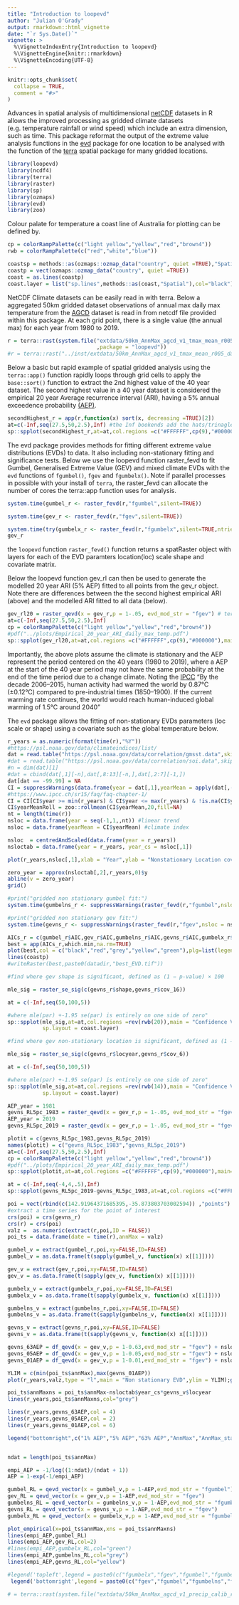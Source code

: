 ```yaml
---
title: "Introduction to loopevd"
author: "Julian O'Grady"
output: rmarkdown::html_vignette
date: "`r Sys.Date()`"
vignette: >
  %\VignetteIndexEntry{Introduction to loopevd}
  %\VignetteEngine{knitr::rmarkdown}
  %\VignetteEncoding{UTF-8}
---
```


```r
knitr::opts_chunk$set(
  collapse = TRUE,
  comment = "#>"
)
```

Advances in spatial analysis of multidimensional [netCDF](https://en.wikipedia.org/wiki/NetCDF) datasets in R allows the improved processing as gridded climate datasets (e.g. temperature rainfall or wind speed) which include an extra dimension, such as time. This package reformat the output of the extreme value analysis functions in the [evd](https://cran.r-project.org/web/packages/evd/index.html) package for one location to be analysed with the function of the [terra](https://github.com/rspatial/terra) spatial package for many gridded locations. 


```r
library(loopevd)
library(ncdf4)      
library(terra)
library(raster)
library(sp)
library(ozmaps)
library(evd)
library(zoo)

```

Colour palate for temperature a coast line of Australia for plotting can be defined by. 

```r
cp = colorRampPalette(c("light yellow","yellow","red","brown4"))
rwb = colorRampPalette(c("red","white","blue"))

coastsp = methods::as(ozmaps::ozmap_data("country", quiet =TRUE),"Spatial")
coastp = vect(ozmaps::ozmap_data("country", quiet =TRUE))
coast = as.lines(coastp)
coast.layer = list("sp.lines",methods::as(coast,"Spatial"),col="black")
```

NetCDF Climate datasets can be easily read in with terra. Below a aggregated 50km gridded dataset observations of annual max daily max temperature from the [AGCD](https://portal.ga.gov.au/metadata/australian-gridded-climate-data-agcd-v1/maximum-temperature-tmax-mean-daily/agcd-v1-tmax-mean-r005-daily-1928-bom/42bf866f-f135-474f-8b84-1d8e206f51c4) dataset is read in from netcdf file provided within this package. At each grid point, there is a single value (the annual max) for each year from 1980 to 2019. 


```r
r = terra::rast(system.file("extdata/50km_AnnMax_agcd_v1_tmax_mean_r005_daily_1980-2019.nc"
                            ,package = "loopevd"))
#r = terra::rast("../inst/extdata/50km_AnnMax_agcd_v1_tmax_mean_r005_daily_1980-2019.nc")
```

Below a basic but rapid example of spatial gridded analysis using the `terra::app()` function rapidly loops through grid cells to apply the `base::sort()` function to extract the 2nd highest value of the 40 year dataset. The second highest value in a 40 year dataset is considered the empirical 20 year Average recurrence interval (ARI), having a 5% annual exceedence probability [(AEP)](https://tonyladson.wordpress.com/2017/07/04/converting-between-ey-aep-and-ari/). 

```r
secondHighest_r = app(r,function(x) sort(x, decreasing =TRUE)[2])
at=c(-Inf,seq(27.5,50,2.5),Inf) #the Inf bookends add the hats/trinagles to the colour scale plot 
sp::spplot(secondHighest_r,at=at,col.regions =c("#FFFFFF",cp(9),"#000000"),main="2nd highest value in 40 year dataset")
```
The evd package provides methods for fitting different extreme value distributions (EVDs) to data. It also including non-stationary fitting and significance tests. Below we use the loopevd function raster_fevd to fit Gumbel, Generalised Extreme Value (GEV) and mixed climate EVDs with the `evd` functions of `fgumbel()`, `fgev` and `fgumbelx()`. Note if parallel processes in possible with your install of `terra`, the raster_fevd can allocate the number of cores the terra::app function uses for analysis.  

```r

system.time(gumbel_r <- raster_fevd(r,"fgumbel",silent=TRUE))

system.time(gev_r <- raster_fevd(r,"fgev",silent=TRUE))

system.time(try(gumbelx_r <- raster_fevd(r,"fgumbelx",silent=TRUE,ntries = 3),silent=TRUE))
gev_r
```
the `loopevd` function `raster_fevd()` function returns a spatRaster object with layers for each of the EVD paramters location(loc) scale shape and covariate matrix. 

Below the loopevd function gev_rl can then be used to generate the modelled 20 year ARI (5% AEP) fitted to all points from the gev_r object. Note there are differences between the the second highest empirical ARI (above) and the modelled ARI fitted to all data (below).   

```r
gev_rl20 = raster_qevd(x = gev_r,p = 1-.05, evd_mod_str = "fgev") # terra::app(x = gev_r,fun = qevd_vector,p = 1-.05, evd_mod_str = "fgev")
at=c(-Inf,seq(27.5,50,2.5),Inf)
cp = colorRampPalette(c("light yellow","yellow","red","brown4"))
#pdf("../plots/Empirical_20_year_ARI_daily_max_temp.pdf")
sp::spplot(gev_rl20,at=at,col.regions =c("#FFFFFF",cp(9),"#000000"),main="GEV 20 year ARI")
```

Importantly, the above plots assume the climate is stationary and the AEP represent the period centered on the 40 years (1980 to 2019), where a AEP at the start of the 40 year period may not have the same probability at the end of the time period due to a change climate. Noting the [IPCC](https://www.ipcc.ch/sr15/faq/faq-chapter-1/) "By the decade 2006–2015, human activity had warmed the world by 0.87°C (±0.12°C) compared to pre-industrial times (1850–1900). If the current warming rate continues, the world would reach human-induced global warming of 1.5°C around 2040" 

The `evd` package allows the fitting of non-stationary EVDs parameters (loc scale or shape) using a covariate such as the global temperature below. 

```r
r_years = as.numeric(format(time(r),"%Y"))
#https://psl.noaa.gov/data/climateindices/list/
dat = read.table("https://psl.noaa.gov/data/correlation/gmsst.data",skip=1,fill = TRUE,header = FALSE)
#dat = read.table("https://psl.noaa.gov/data/correlation/soi.data",skip=1,fill = TRUE,header = FALSE)
#n = dim(dat)[1]
#dat = cbind(dat[,1][-n],dat[,8:13][-n,],dat[,2:7][-1,]) 
dat[dat == -99.99] = NA
CI = suppressWarnings(data.frame(year = dat[,1],yearMean = apply(dat[,-1],MARGIN = 1,FUN = function(x) mean(as.numeric(x),na.rm=TRUE))))
#https://www.ipcc.ch/sr15/faq/faq-chapter-1/ 
CI = CI[CI$year >= min(r_years) & CI$year <= max(r_years) & !is.na(CI$year),]
CI$yearMeanRoll = zoo::rollmean(CI$yearMean,20,fill=NA)
nt = length(time(r))
nsloc = data.frame(year = seq(-1,1,,nt)) #linear trend
nsloc = data.frame(yearMean = CI$yearMean) #climate index

nsloc  = centredAndScaled(data.frame(year = r_years))
nsloctab = data.frame(year = r_years, year_cs = nsloc[,1])

plot(r_years,nsloc[,1],xlab = "Year",ylab = "Nonstationary Location covariate")

zero_year = approx(nsloctab[,2],r_years,0)$y
abline(v = zero_year)
grid()

#print("gridded non stationary gumbel fit:")
system.time(gumbelns_r <- suppressWarnings(raster_fevd(r,"fgumbel",nsloc = nsloc)))

#print("gridded non stationary gev fit:")
system.time(gevns_r <- suppressWarnings(raster_fevd(r,"fgev",nsloc = nsloc,ntries = 3)))

```


```r
AICs_r = c(gumbel_r$AIC,gev_r$AIC,gumbelns_r$AIC,gevns_r$AIC,gumbelx_r$AIC) 
best = app(AICs_r,which.min,na.rm=TRUE)
plot(best,col = c("black","red","grey","yellow","green"),plg=list(legend=c("gumbel", "gev", "gumbel_ns","gev_ns","gumbelx")),main = "Which EVD is best (lowest AIC)")
lines(coastp)
#writeRaster(best,paste0(datadir,"best_EVD.tif"))
```

```r
#find where gev shape is significant, defined as (1 − p-value) × 100

mle_sig = raster_se_sig(c(gevns_r$shape,gevns_r$cov_16))

at = c(-Inf,seq(50,100,5))

#where mle(par) +-1.95 se(par) is entirely on one side of zero"
sp::spplot(mle_sig,at=at,col.regions =rev(rwb(20)),main = "Confidence Value For a non-stationary GEV shape parameter",
           sp.layout = coast.layer)

```
```r
#find where gev non-stationary location is significant, defined as (1 − p-value) × 100

mle_sig = raster_se_sig(c(gevns_r$locyear,gevns_r$cov_6))

at = c(-Inf,seq(50,100,5))

#where mle(par) +-1.95 se(par) is entirely on one side of zero"
sp::spplot(mle_sig,at=at,col.regions =rev(rwb(14)),main = "Confidence Value For a non-stationary  location parameter",
           sp.layout = coast.layer)

```


```r
AEP_year = 1981
gevns_RL5pc_1983 = raster_qevd(x = gev_r,p = 1-.05, evd_mod_str = "fgev") + nsloctab$year_cs[nsloctab$year==AEP_year]*gevns_r$locyear
AEP_year = 2019
gevns_RL5pc_2019 = raster_qevd(x = gev_r,p = 1-.05, evd_mod_str = "fgev") + nsloctab$year_cs[nsloctab$year==AEP_year]*gevns_r$locyear

plotit = c(gevns_RL5pc_1983,gevns_RL5pc_2019)
names(plotit) = c("gevns_RL5pc_1983","gevns_RL5pc_2019")
at=c(-Inf,seq(27.5,50,2.5),Inf)
cp = colorRampPalette(c("light yellow","yellow","red","brown4"))
#pdf("../plots/Empirical_20_year_ARI_daily_max_temp.pdf")
sp::spplot(plotit,at=at,col.regions =c("#FFFFFF",cp(9),"#000000"),main=paste0("GEV_ns 5% AEP for the years 1981 and 2019"))
```


```r
at = c(-Inf,seq(-4,4,.5),Inf)
sp::spplot(gevns_RL5pc_2019-gevns_RL5pc_1983,at=at,col.regions =c("#FFFFFF",rev(rwb(17)),"#000000"),main=paste0("Non-stationary change in 5% AEP GEV extremes 1983 to 2019"))
```

```r
poi = vect(rbind(c(142.91964371685395,-35.873803703002594)) ,"points")
#extract a time series for the point of interest
crs(poi) = crs(gevns_r)
crs(r) = crs(poi)
valz =  as.numeric(extract(r,poi,ID = FALSE))
poi_ts = data.frame(date = time(r),annMax = valz)

gumbel_v = extract(gumbel_r,poi,xy=FALSE,ID=FALSE)
gumbel_v = as.data.frame(t(sapply(gumbel_v, function(x) x[[1]])))

gev_v = extract(gev_r,poi,xy=FALSE,ID=FALSE)
gev_v = as.data.frame(t(sapply(gev_v, function(x) x[[1]])))

gumbelx_v = extract(gumbelx_r,poi,xy=FALSE,ID=FALSE)
gumbelx_v = as.data.frame(t(sapply(gumbelx_v, function(x) x[[1]])))

gumbelns_v = extract(gumbelns_r,poi,xy=FALSE,ID=FALSE)
gumbelns_v = as.data.frame(t(sapply(gumbelns_v, function(x) x[[1]])))

gevns_v = extract(gevns_r,poi,xy=FALSE,ID=FALSE)
gevns_v = as.data.frame(t(sapply(gevns_v, function(x) x[[1]])))

gevns_63AEP = df_qevd(x = gev_v,p = 1-0.63,evd_mod_str = "fgev") + nsloctab$year_cs*gevns_v$locyear
gevns_05AEP = df_qevd(x = gev_v,p = 1-0.05,evd_mod_str = "fgev") + nsloctab$year_cs*gevns_v$locyear
gevns_01AEP = df_qevd(x = gev_v,p = 1-0.01,evd_mod_str = "fgev") + nsloctab$year_cs*gevns_v$locyear

YLIM = c(min(poi_ts$annMax),max(gevns_01AEP))
plot(r_years,valz,type = "l",main = "Non stationary EVD",ylim = YLIM);grid()

poi_ts$annMaxns = poi_ts$annMax-nsloctab$year_cs*gevns_v$locyear
lines(r_years,poi_ts$annMaxns,col="grey")

lines(r_years,gevns_63AEP,col = 4)
lines(r_years,gevns_05AEP,col = 2)
lines(r_years,gevns_01AEP,col = 6)

legend("bottomright",c("1% AEP","5% AEP","63% AEP","AnnMax","AnnMax_stat"),col = c(6,2,4,1,"grey"),lty=1,ncol = 2)



```


```r
ndat = length(poi_ts$annMax)

empi_AEP = -1/log((1:ndat)/(ndat + 1))
AEP = 1-exp(-1/empi_AEP)

gumbel_RL = qevd_vector(x = gumbel_v,p = 1-AEP,evd_mod_str = "fgumbel")
gev_RL = qevd_vector(x = gev_v,p = 1-AEP,evd_mod_str = "fgev")
gumbelns_RL = qevd_vector(x = gumbelns_v,p = 1-AEP,evd_mod_str = "fgumbel")
gevns_RL = qevd_vector(x = gevns_v,p = 1-AEP,evd_mod_str = "fgev")
gumbelx_RL = qevd_vector(x = gumbelx_v,p = 1-AEP,evd_mod_str = "fgumbelx",interval = c(0,20))

plot_empirical(x=poi_ts$annMax,xns = poi_ts$annMaxns)
lines(empi_AEP,gumbel_RL)
lines(empi_AEP,gev_RL,col=2)
#lines(empi_AEP,gumbelx_RL,col="green")
lines(empi_AEP,gumbelns_RL,col="grey")
lines(empi_AEP,gevns_RL,col="yellow")

#legend('topleft',legend = paste0(c("fgumbelx","fgev","fgumbel","fgumbelns"),rep(" AIC = ",4),round(as.numeric(c(rev(gumbelx)[1],rev(gev)[1],rev(gumbel)[1],rev(gumbelns)[1])),1)),col = c(4,2,1,"grey"),lty = 1)
 legend('bottomright',legend = paste0(c("fgev","fgumbel","fgumbelns","fgevns"),rep(" AIC = ",4),round(as.numeric(c(rev(gev_v)[1],rev(gumbel_v)[1],rev(gumbelns_v)[1],rev(gevns_v)[1])),1)),col = c(2,1,"grey","yellow"),lty = 1)

```



```r
# = terra::rast(system.file("extdata/50km_AnnMax_agcd_v1_precip_calib_r005_daily_1980-2019.nc",package = "loopevd"))

```



